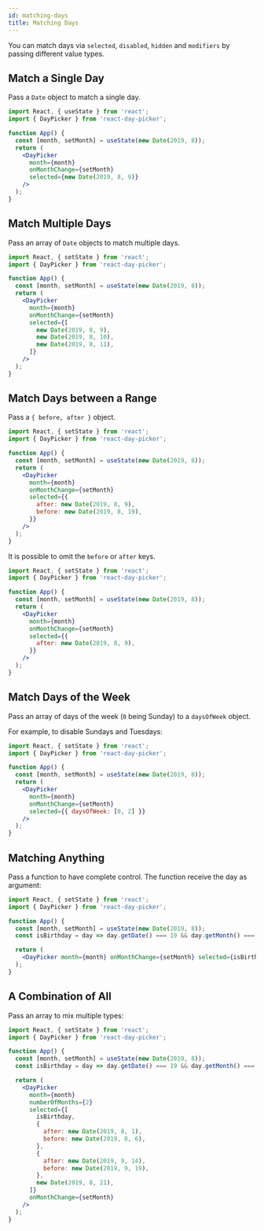 ```yaml
---
id: matching-days
title: Matching Days
---
```


You can match days via `selected`, `disabled`, `hidden` and `modifiers` by passing different value types.

## Match a Single Day

Pass a `Date` object to match a single day.

```jsx preview
import React, { useState } from 'react';
import { DayPicker } from 'react-day-picker';

function App() {
  const [month, setMonth] = useState(new Date(2019, 8));
  return (
    <DayPicker
      month={month}
      onMonthChange={setMonth}
      selected={new Date(2019, 8, 9)}
    />
  );
}
```

## Match Multiple Days

Pass an array of `Date` objects to match multiple days.

```jsx preview
import React, { setState } from 'react';
import { DayPicker } from 'react-day-picker';

function App() {
  const [month, setMonth] = useState(new Date(2019, 8));
  return (
    <DayPicker
      month={month}
      onMonthChange={setMonth}
      selected={[
        new Date(2019, 8, 9),
        new Date(2019, 8, 10),
        new Date(2019, 8, 11),
      ]}
    />
  );
}
```

## Match Days between a Range

Pass a `{ before, after }` object.

```jsx preview
import React, { setState } from 'react';
import { DayPicker } from 'react-day-picker';

function App() {
  const [month, setMonth] = useState(new Date(2019, 8));
  return (
    <DayPicker
      month={month}
      onMonthChange={setMonth}
      selected={{
        after: new Date(2019, 8, 9),
        before: new Date(2019, 8, 19),
      }}
    />
  );
}
```

It is possible to omit the `before` or `after` keys.

```jsx preview
import React, { setState } from 'react';
import { DayPicker } from 'react-day-picker';

function App() {
  const [month, setMonth] = useState(new Date(2019, 8));
  return (
    <DayPicker
      month={month}
      onMonthChange={setMonth}
      selected={{
        after: new Date(2019, 8, 9),
      }}
    />
  );
}
```

## Match Days of the Week

Pass an array of days of the week (`0` being Sunday) to a `daysOfWeek` object.

For example, to disable Sundays and Tuesdays:

```jsx preview
import React, { setState } from 'react';
import { DayPicker } from 'react-day-picker';

function App() {
  const [month, setMonth] = useState(new Date(2019, 8));
  return (
    <DayPicker
      month={month}
      onMonthChange={setMonth}
      selected={{ daysOfWeek: [0, 2] }}
    />
  );
}
```

## Matching Anything

Pass a function to have complete control. The function receive the day as argument:

```jsx preview
import React, { setState } from 'react';
import { DayPicker } from 'react-day-picker';

function App() {
  const [month, setMonth] = useState(new Date(2019, 8));
  const isBirthday = day => day.getDate() === 19 && day.getMonth() === 8;

  return (
    <DayPicker month={month} onMonthChange={setMonth} selected={isBirthday} />
  );
}
```

## A Combination of All

Pass an array to mix multiple types:

```jsx preview
import React, { setState } from 'react';
import { DayPicker } from 'react-day-picker';

function App() {
  const [month, setMonth] = useState(new Date(2019, 8));
  const isBirthday = day => day.getDate() === 19 && day.getMonth() === 8;

  return (
    <DayPicker
      month={month}
      numberOfMonths={2}
      selected={[
        isBirthday,
        {
          after: new Date(2019, 8, 1),
          before: new Date(2019, 8, 6),
        },
        {
          after: new Date(2019, 9, 14),
          before: new Date(2019, 9, 19),
        },
        new Date(2019, 8, 21),
      ]}
      onMonthChange={setMonth}
    />
  );
}
```
